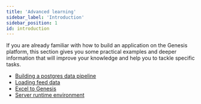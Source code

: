 ```yaml
---
title: 'Advanced learning'
sidebar_label: 'Introduction'
sidebar_position: 1
id: introduction
---
```


If you are already familiar with how to build an application on the Genesis platform, this section gives you some practical examples and deeper information that will improve your knowledge and help you to tackle specific tasks.

- [Building a postgres data pipeline](/getting-started/advanced-learning/postgres-data-pipeline/)
- [Loading feed data](/getting-started/advanced-learning/loading-feed-data/overview/)
- [Excel to Genesis](/getting-started/advanced-learning/excel-to-genesis/)
- [Server runtime environment](/getting-started/advanced-learning/server-runtime-environment/classpaths/)

